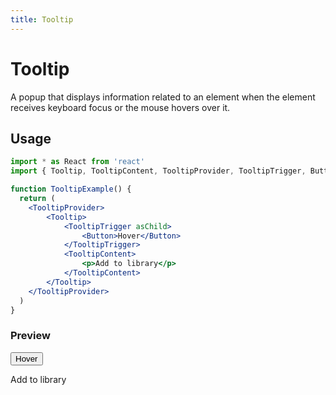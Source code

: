 ```yaml
---
title: Tooltip
---
```



# Tooltip

A popup that displays information related to an element when the element receives keyboard focus or the mouse hovers over it.

## Usage

```jsx
import * as React from 'react'
import { Tooltip, TooltipContent, TooltipProvider, TooltipTrigger, Button } from '@openui-org/react/components'

function TooltipExample() {
  return (
    <TooltipProvider>
        <Tooltip>
            <TooltipTrigger asChild>
                <Button>Hover</Button>
            </TooltipTrigger>
            <TooltipContent>
                <p>Add to library</p>
            </TooltipContent>
        </Tooltip>
    </TooltipProvider>
  )
}
```
### Preview

<Preview>
    <TooltipProvider>
        <Tooltip>
            <TooltipTrigger asChild>
                <Button>Hover</Button>
            </TooltipTrigger>
            <TooltipContent>
                <p>Add to library</p>
            </TooltipContent>
        </Tooltip>
    </TooltipProvider>
</Preview>